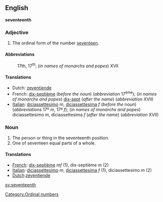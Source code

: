 ==English==
'''seventeenth'''

===Adjective===

# The ordinal form of the number [[seventeen]].

====Abbreviations====
:17th, 17<sup>th</sup>; (''in names of monarchs and popes'') XVII

====Translations====
{{top}}
*Dutch: [[zeventiende]]
*French: [[dix-septième]] (''before the noun'') (''abbreviation'' 17<sup>ème</sup>); (''in names of monarchs and popes'') [[dix-sept]] (''after the name'') (''abbreviation'' XVII)
*[[Italian]]: [[diciassettesimo]] ''m'', [[diciassettesima]] ''f'' (''before the noun'') (''abbreviations'' 17º ''m'', 17ª ''f''); (''in names of monarchs and popes'') diciassettesimo ''m'', diciassettesima ''f'' (''after the name'') (''abbreviation'' XVII)
{{mid}}
{{bottom}}

===Noun===

#The person or thing in the seventeenth position.
#One of seventeen equal parts of a whole.

====Translations====

*[[French]]: [[dix-septième]] ''mf'' (1), dix-septième ''m'' (2)
*[[Italian]]: [[diciassettesimo]] ''m'', [[diciassettesima]] ''f'' (1), diciassettesimo ''m'' (2)
*[[Dutch]]:[[zeventiende]]

[[Category:Ordinal numbers]]

[[sv:seventeenth]]